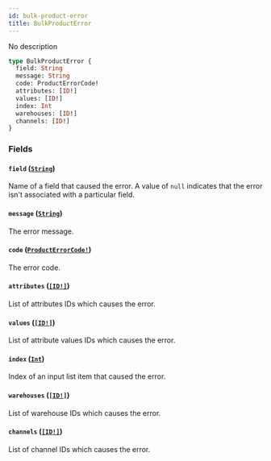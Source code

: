 ```yaml
---
id: bulk-product-error
title: BulkProductError
---
```


No description

```graphql
type BulkProductError {
  field: String
  message: String
  code: ProductErrorCode!
  attributes: [ID!]
  values: [ID!]
  index: Int
  warehouses: [ID!]
  channels: [ID!]
}
```

### Fields

#### `field` ([`String`](../../../developer/api-reference/scalars/string))

Name of a field that caused the error. A value of `null` indicates that the error isn't associated with a particular field.

#### `message` ([`String`](../../../developer/api-reference/scalars/string))

The error message.

#### `code` ([`ProductErrorCode!`](../../../developer/api-reference/enums/product-error-code))

The error code.

#### `attributes` ([`[ID!]`](../../../developer/api-reference/scalars/id))

List of attributes IDs which causes the error.

#### `values` ([`[ID!]`](../../../developer/api-reference/scalars/id))

List of attribute values IDs which causes the error.

#### `index` ([`Int`](../../../developer/api-reference/scalars/int))

Index of an input list item that caused the error.

#### `warehouses` ([`[ID!]`](../../../developer/api-reference/scalars/id))

List of warehouse IDs which causes the error.

#### `channels` ([`[ID!]`](../../../developer/api-reference/scalars/id))

List of channel IDs which causes the error.
